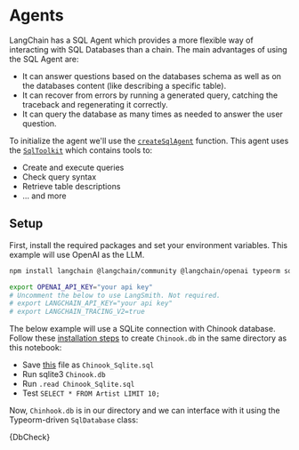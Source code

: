 # Agents

LangChain has a SQL Agent which provides a more flexible way of interacting with SQL Databases than a chain. The main advantages of using the SQL Agent are:

- It can answer questions based on the databases schema as well as on the databases content (like describing a specific table).
- It can recover from errors by running a generated query, catching the traceback and regenerating it correctly.
- It can query the database as many times as needed to answer the user question.

To initialize the agent we'll use the [`createSqlAgent`](https://api.js.langchain.com/functions/langchain_agents_toolkits_sql.createSqlAgent.html) function.
This agent uses the [`SqlToolkit`](https://api.js.langchain.com/classes/langchain_agents_toolkits_sql.SqlToolkit.html) which contains tools to:

- Create and execute queries
- Check query syntax
- Retrieve table descriptions
- … and more

## Setup

First, install the required packages and set your environment variables. This example will use OpenAI as the LLM.

```bash
npm install langchain @langchain/community @langchain/openai typeorm sqlite3
```

```bash
export OPENAI_API_KEY="your api key"
# Uncomment the below to use LangSmith. Not required.
# export LANGCHAIN_API_KEY="your api key"
# export LANGCHAIN_TRACING_V2=true
```

The below example will use a SQLite connection with Chinook database. Follow these [installation steps](https://database.guide/2-sample-databases-sqlite/) to create `Chinook.db` in the same directory as this notebook:

- Save [this](https://raw.githubusercontent.com/lerocha/chinook-database/master/ChinookDatabase/DataSources/Chinook_Sqlite.sql) file as `Chinook_Sqlite.sql`
- Run sqlite3 `Chinook.db`
- Run `.read Chinook_Sqlite.sql`
- Test `SELECT * FROM Artist LIMIT 10;`

Now, `Chinhook.db` is in our directory and we can interface with it using the Typeorm-driven `SqlDatabase` class:


<CodeBlock language="typescript">{DbCheck}</CodeBlock>
